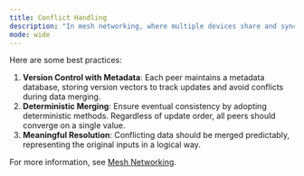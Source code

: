 ```yaml
---
title: Conflict Handling
description: "In mesh networking, where multiple devices share and sync data, conflict handling is crucial for data consistency."
mode: wide
---
```


Here are some best practices:

1. **Version Control with Metadata**: Each peer maintains a metadata database, storing version vectors to track updates and avoid conflicts during data merging.
2. **Deterministic Merging**: Ensure eventual consistency by adopting deterministic methods. Regardless of update order, all peers should converge on a single value.
3. **Meaningful Resolution**: Conflicting data should be merged predictably, representing the original inputs in a logical way.

For more information, see <a href="/key-concepts/mesh-networking" target="_blank">Mesh Networking</a>.
